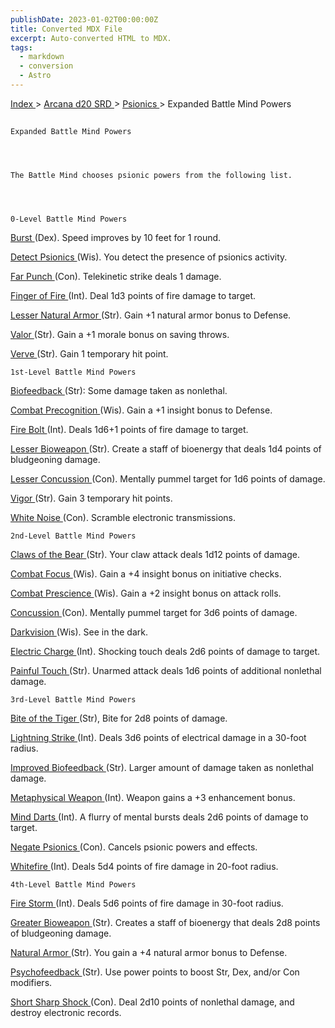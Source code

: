 ```yaml
---
publishDate: 2023-01-02T00:00:00Z
title: Converted MDX File
excerpt: Auto-converted HTML to MDX.
tags:
  - markdown
  - conversion
  - Astro
---
```







[
      Index
     ](-index)
     >
     [
      Arcana d20 SRD
     ](arcana-d20-srd-index)
     >
     [
      Psionics
     ](arcana-d20-srd-psionics-index)
     > Expanded Battle Mind Powers
    




## 
    Expanded Battle Mind Powers
   



    The Battle Mind chooses psionic powers from the following list.
   



    0-Level Battle Mind Powers
    
[
     Burst
    ](modern-d20-srd-psionics-burst)
    (Dex). Speed improves by 10 feet for 1 round.
    
[
     Detect Psionics
    ](modern-d20-srd-psionics-detect-psionics)
    (Wis). You detect the presence of psionics activity.
    
[
     Far Punch
    ](modern-d20-srd-psionics-far-punch)
    (Con). Telekinetic strike deals 1 damage.
    
[
     Finger of Fire
    ](modern-d20-srd-psionics-finger-of-fire)
    (Int). Deal 1d3 points of fire damage to target.
    
[
     Lesser Natural
  Armor
    ](arcana-d20-srd-psionics-lesser-natural-armor)
    (Str). Gain +1 natural armor bonus to Defense.
    
[
     Valor
    ](modern-d20-srd-psionics-valor)
    (Str). Gain a +1 morale bonus on saving throws.
    
[
     Verve
    ](modern-d20-srd-psionics-verve)
    (Str). Gain 1 temporary hit point.
   



    1st-Level Battle Mind Powers
    
[
     Biofeedback
    ](arcana-d20-srd-psionics-biofeedback)
    (Str): Some damage taken as nonlethal.
    
[
     Combat Precognition
    ](modern-d20-srd-psionics-combat-precognition)
    (Wis). Gain a +1 insight bonus to Defense.
    
[
     Fire Bolt
    ](modern-d20-srd-psionics-fire-bolt)
    (Int). Deals 1d6+1 points of fire damage to target.
    
[
     Lesser Bioweapon
    ](modern-d20-srd-psionics-lesser-bioweapon)
    (Str). Create a staff of bioenergy that deals 1d4 points of bludgeoning damage.
    
[
     Lesser Concussion
    ](modern-d20-srd-psionics-lesser-concussion)
    (Con). Mentally pummel target for 1d6 points of damage.
    
[
     Vigor
    ](modern-d20-srd-psionics-vigor)
    (Str). Gain 3 temporary hit points.
    
[
     White Noise
    ](arcana-d20-srd-psionics-white-noise)
    (Con). Scramble electronic transmissions.
   



    2nd-Level Battle Mind Powers
    
[
     Claws of the Bear
    ](modern-d20-srd-psionics-claws-of-bear)
    (Str). Your claw attack deals 1d12 points of damage.
    
[
     Combat Focus
    ](modern-d20-srd-psionics-combat-focus)
    (Wis). Gain a +4 insight bonus on initiative checks.
    
[
     Combat Prescience
    ](modern-d20-srd-psionics-combat-prescience)
    (Wis). Gain a +2 insight bonus on attack rolls.
    
[
     Concussion
    ](modern-d20-srd-psionics-concussion)
    (Con). Mentally pummel target for 3d6 points of damage.
    
[
     Darkvision
    ](modern-d20-srd-psionics-darkvision)
    (Wis). See in the dark.
    
[
     Electric Charge
    ](modern-d20-srd-psionics-electric-charge)
    (Int). Shocking touch deals 2d6 points of damage to target.
    
[
     Painful Touch
    ](arcana-d20-srd-psionics-painful-touch)
    (Str). Unarmed attack deals 1d6 points of additional nonlethal damage.
   



    3rd-Level Battle Mind Powers
    
[
     Bite of the Tiger
    ](arcana-d20-srd-psionics-bite-of-the-tiger)
    (Str), Bite for 2d8 points of damage.
    
[
     Lightning Strike
    ](modern-d20-srd-psionics-lightning-strike)
    (Int). Deals 3d6 points of electrical damage in a 30-foot radius.
    
[
     Improved Biofeedback
    ](arcana-d20-srd-psionics-improved-biofeedback)
    (Str). Larger amount of damage taken as nonlethal damage.
    
[
     Metaphysical Weapon
    ](modern-d20-srd-psionics-metaphysical-weapon)
    (Int). Weapon gains a +3 enhancement bonus.
    
[
     Mind Darts
    ](modern-d20-srd-psionics-mind-darts)
    (Int). A flurry of mental bursts deals 2d6 points of damage to target.
    
[
     Negate Psionics
    ](modern-d20-srd-psionics-negate-psionics)
    (Con). Cancels psionic powers and effects.
    
[
     Whitefire
    ](modern-d20-srd-psionics-whitefire)
    (Int). Deals 5d4 points of fire damage in 20-foot radius.
   



    4th-Level Battle Mind Powers
    
[
     Fire Storm
    ](modern-d20-srd-psionics-fire-storm)
    (Int). Deals 5d6 points of fire damage in 30-foot radius.
    
[
     Greater Bioweapon
    ](modern-d20-srd-psionics-greater-bioweapon)
    (Str). Creates a staff of bioenergy that deals 2d8 points of bludgeoning damage.
    
[
     Natural Armor
    ](modern-d20-srd-psionics-natural-armor)
    (Str). You gain a +4 natural armor bonus to Defense.
    
[
     Psychofeedback
    ](modern-d20-srd-psionics-psychofeedback)
    (Str). Use power points to boost Str, Dex, and/or Con modifiers.
    
[
     Short Sharp Shock
    ](arcana-d20-srd-psionics-short-sharp-shock)
    (Con). Deal 2d10 points of nonlethal damage, and destroy electronic records.
   





